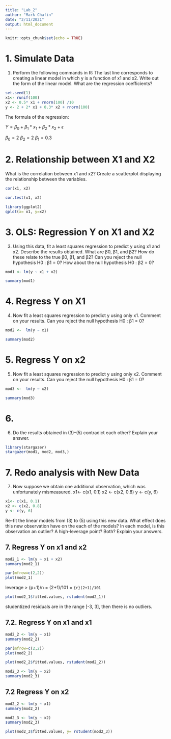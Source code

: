 ```yaml
---
title: "Lab_2"
author: "Mark Chafin"
date: "2/11/2021"
output: html_document
---
```


```r
knitr::opts_chunk$set(echo = TRUE)
```
# 1. Simulate Data

1. Perform the following commands in R:
The last line corresponds to creating a linear model in which y is a function of x1 and x2. Write out the form of the linear model. What are the regression coefficients?
```r
set.seed(1)
x1<- runif(100)
x2 <- 0.5* x1 + rnorm(100) /10
y <- 2 + 2* x1 + 0.3* x2 + rnorm(100)
```
The formula of the regression:

$Y=\beta_0 + \beta_1*x_1 +\beta_2*x_2 + \epsilon$

$\beta_0=2$
$\beta_2=2$
$\beta_1=0.3$

# 2. Relationship between X1 and X2

What is the correlation between x1 and x2? Create a scatterplot displaying the relationship between the variables.

```r
cor(x1, x2)
```
```r
cor.test(x1, x2)
```
```r
library(ggplot2)
qplot(x= x1, y=x2)

```

# 3. OLS: Regression Y on X1 and X2

3. Using this data, fit a least squares regression to predict y using x1 and x2. Describe the results obtained. What are β0, β1, and β2? How do these relate to the true β0, β1, and β2? Can you reject the null hypothesis H0 : β1 = 0? How about the null hypothesis H0 : β2 = 0?



```r
mod1 <- lm(y ~ x1 + x2)

summary(mod1)
```
# 4. Regress Y on X1

4. Now fit a least squares regression to predict y using only x1. Comment on your results. Can you reject the null hypothesis H0 : β1 = 0?

```r
mod2 <-  lm(y ~ x1)

summary(mod2)
```
# 5. Regress Y on x2

5. Now fit a least squares regression to predict y using only x2. Comment on your results. Can you reject the null hypothesis H0 : β1 = 0?

```r
mod3 <-  lm(y ~ x2)

summary(mod3)
```

# 6. 
6. Do the results obtained in (3)–(5) contradict each other? Explain your answer.

```r
library(stargazer)
stargazer(mod1, mod2, mod3,)
```

# 7. Redo analysis with New Data

7. Now suppose we obtain one additional observation, which was unfortunately mismeasured.
x1<- c(x1, 0.1)
x2 <- c(x2, 0.8)
y <- c(y, 6)
```r
x1<- c(x1, 0.1)
x2 <- c(x2, 0.8)
y <- c(y, 6)
```


Re-fit the linear models from (3) to (5) using this new data. What effect does this new observation have on the each of the models? In each model, is this observation an outlier? A high-leverage point? Both? Explain your answers.


## 7. Regress Y on x1 and x2

```r
mod2_1 <- lm(y ~ x1 + x2)
summary(mod2_1)
```

```r
par(mfrow=c(2,2))
plot(mod2_1)
```

leverage > (p+1)/n = (2+1)/101 = `{r}(2+1)/101`
```r
plot(mod2_1$fitted.values, rstudent(mod2_1))
```

studentized residuals are in the range [-3, 3], then there is no outliers.

## 7.2. Regress Y on x1 and x1

```r
mod2_2 <- lm(y ~ x1)
summary(mod2_2)
```


```r
par(mfrow=c(2,2))
plot(mod2_2)
```

```r
plot(mod2_2$fitted.values, rstudent(mod2_2))
```

```r
mod2_3 <- lm(y ~ x2)
summary(mod2_3)
```
## 7.2 Regress Y on x2

```r
mod2_2 <- lm(y ~ x1)
summary(mod2_2)
```
```r
mod2_3 <- lm(y ~ x2)
summary(mod2_3)
```
```r
plot(mod2_3$fitted.values, y= rstudent(mod2_3))
```

